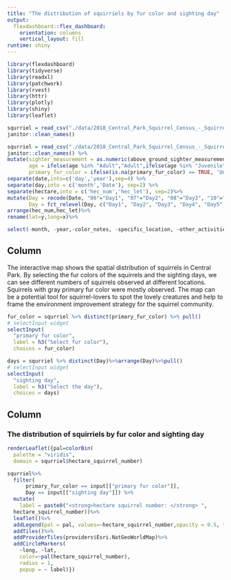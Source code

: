 ```yaml
---
title: "The distribution of squirriels by fur color and sighting day"
output: 
  flexdashboard::flex_dashboard:
    orientation: columns
    vertical_layout: fill
runtime: shiny
---
```


```r
library(flexdashboard)
library(tidyverse)
library(readxl)
library(patchwork)
library(rvest)
library(httr)
library(plotly)
library(shiny)
library(leaflet)
```


```r
squrriel = read_csv("./data/2018_Central_Park_Squirrel_Census_-_Squirrel_Data.csv") %>% 
janitor::clean_names()  
```

 
```r
squrriel = read_csv("./data/2018_Central_Park_Squirrel_Census_-_Squirrel_Data.csv") %>% 
janitor::clean_names() %>% 
mutate(sighter_measurement = as.numeric(above_ground_sighter_measurement),
       age = ifelse(age %in% "Adult","Adult",ifelse(age %in% "Juvenile","Juvenile","Unknown")),
       primary_fur_color = ifelse(is.na(primary_fur_color) == TRUE, 'Unknown', primary_fur_color))%>%
separate(date,into=c('day','year'),sep=4) %>% 
separate(day,into = c('month','Date'), sep=2) %>% 
separate(hectare,into = c('hec_num','hec_let'), sep=2)%>%
mutate(Day = recode(Date, "06"="Day1", "07"="Day2", "08"="Day3", "10"="Day4", "12"="Day5", "13"="Day6", "14"="Day7", "17"="Day8", "18"="Day9", "19"="Day10", "20"="Day11"),
       Day = fct_relevel(Day, c("Day1", "Day2", "Day3", "Day4", "Day5", "Day6", "Day7", "Day8", "Day9", "Day10", "Day11")))%>%
arrange(hec_num,hec_let)%>%
rename(lat=y,long=x)%>%

select(-month, -year,-color_notes, -specific_location, -other_activities, -other_interactions,-lat_long)
```


Column {.sidebar}
-----------------------------------------------------------------------
The interactive map shows the spatial distribution of squirrels in Central Park. By selecting the fur colors of the squirrels and the sighting days, we can see different numbers of squirrels observed at different locations. Squirrels with gray primary fur color were mostly observed. The map can be a potential tool for squirrel-lovers to spot the lovely creatures and help to frame the environment improvement strategy for the squirrel community.

```r
fur_color = squrriel %>% distinct(primary_fur_color) %>% pull()
# selectInput widget
selectInput(
  "primary fur color", 
  label = h3("Select fur color"),
  choices = fur_color)

days = squrriel %>% distinct(Day)%>%arrange(Day)%>%pull()
# selectInput widget
selectInput(
  "sighting day", 
  label = h3("Select the day"),
  choices = days)

```



Column {data-width=800}
-----------------------------------------------------------------------

### The distribution of squirriels by fur color and sighting day


```r
renderLeaflet({pal=colorBin(
  palette = "viridis",
  domain = squrriel$hectare_squirrel_number)

squrriel%>%
  filter(
      primary_fur_color == input[["primary fur color"]], 
      Day == input[["sighting day"]]) %>% 
  mutate(
    label = paste0("<strong>hectare squirrel number: </strong> ",
  hectare_squirrel_number))%>%
  leaflet()%>%
  addLegend(pal = pal, values=~hectare_squirrel_number,opacity = 0.5, title = "hectare squirrel number")%>%
  addTiles()%>%
  addProviderTiles(providers$Esri.NatGeoWorldMap)%>% 
  addCircleMarkers(
    ~long, ~lat,
    color=~pal(hectare_squirrel_number),
    radius = 1,
    popup = ~ label)})
```

